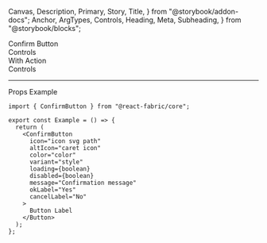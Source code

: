   Canvas,
  Description,
  Primary,
  Story,
  Title,
} from "@storybook/addon-docs";
  Anchor,
  ArgTypes,
  Controls,
  Heading,
  Meta,
  Subheading,
} from "@storybook/blocks";

<Meta of={ConfirmButtonStories} />

<Title>Confirm Button</Title>

<Anchor storyId="confirmButton">
  <div className="hidden-anchor">
    <Subheading>Confirm Button</Subheading>
  </div>
</Anchor>

<Description of={ConfirmButton} />

<Primary />

<Collapsable className="control-panel">
  <div>Controls</div>
  <Controls of={ConfirmButtonStories._ConfirmButton} />
</Collapsable>

<Anchor storyId="withAction">
  <Subheading>With Action</Subheading>
</Anchor>
<Description of={ConfirmButtonStories.ConfirmWithAction} />
<Canvas withToolbar of={ConfirmButtonStories.ConfirmWithAction} />
<Collapsable className="control-panel">
  <div>Controls</div>
  <Controls of={ConfirmButtonStories.ConfirmWithAction} />
</Collapsable>

<hr />

<Anchor storyId="props">
  <Subheading>Props</Subheading>
</Anchor>

<ArgTypes sort="requiredFirst" />

<Anchor storyId="sample">
  <Subheading>Example</Subheading>
</Anchor>

```tsx
import { ConfirmButton } from "@react-fabric/core";

export const Example = () => {
  return (
    <ConfirmButton
      icon="icon svg path"
      altIcon="caret icon"
      color="color"
      variant="style"
      loading={boolean}
      disabled={boolean}
      message="Confirmation message"
      okLabel="Yes"
      cancelLabel="No"
    >
      Button Label
    </Button>
  );
};
```
